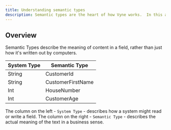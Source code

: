 ```yaml
---
title: Understanding semantic types
description: Semantic types are the heart of how Vyne works.  In this article, we'll explore them, and some best practices
---
```


## Overview

Semantic Types describe the meaning of content in a field, rather than just how it's written out by computers.

| System Type | Semantic Type     |
|-------------|-------------------|
| String      | CustomerId        |
| String      | CustomerFirstName |
| Int         | HouseNumber       |
| Int         | CustomerAge       |

The column on the left - `System Type` - describes how a system might read or write a field.
The column on the right - `Semantic Type` - describes the actual meaning of the text in a business sense.



